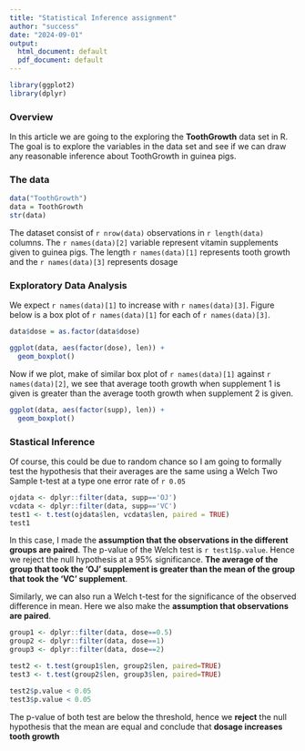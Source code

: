 ```yaml
---
title: "Statistical Inference assignment"
author: "success"
date: "2024-09-01"
output:
  html_document: default
  pdf_document: default
---
```


```r
library(ggplot2)
library(dplyr)
```

### Overview
In this article we are going to the exploring the **ToothGrowth** data set in R. The goal is to explore the variables in the data set and see if we can draw any reasonable inference about ToothGrowth in guinea pigs.

### The data
```r
data("ToothGrowth")
data = ToothGrowth
str(data)
```

The dataset consist of `r nrow(data)` observations in `r length(data)` columns.
The `r names(data)[2]` variable represent vitamin supplements given to guinea pigs. The length `r names(data)[1]` represents tooth growth and the `r names(data)[3]` represents dosage

### Exploratory Data Analysis
We expect `r names(data)[1]` to increase with `r names(data)[3]`. Figure below is a box plot of `r names(data)[1]` for each of `r names(data)[3]`.
```r
data$dose = as.factor(data$dose)

ggplot(data, aes(factor(dose), len)) + 
  geom_boxplot()

```

Now if we plot, make of similar box plot of `r names(data)[1]` against `r names(data)[2]`, we see that average tooth growth when supplement 1 is given is greater than the average tooth growth when supplement 2 is given.

```r
ggplot(data, aes(factor(supp), len)) + 
  geom_boxplot()

```


### Stastical Inference
Of course, this could be due to random chance so I am going to formally test the hypothesis that their averages are the same using a Welch Two Sample t-test at a type one error rate of `r 0.05`

```r
ojdata <- dplyr::filter(data, supp=='OJ')
vcdata <- dplyr::filter(data, supp=='VC')
test1 <- t.test(ojdata$len, vcdata$len, paired = TRUE)
test1
```

In this case, I made the **assumption that the observations in the different groups are paired**. The p-value of the Welch test is `r test1$p.value`. Hence we reject the null hypothesis at a 95% significance. **The average of the group that took the 'OJ' supplement is greater than the mean of the group that took the 'VC' supplement**.

Similarly, we can also run a Welch t-test for the significance of the observed difference in mean. Here we also make the **assumption that observations are paired**.

```r
group1 <- dplyr::filter(data, dose==0.5)
group2 <- dplyr::filter(data, dose==1)
group3 <- dplyr::filter(data, dose==2)

test2 <- t.test(group1$len, group2$len, paired=TRUE)
test3 <- t.test(group2$len, group3$len, paired=TRUE)

test2$p.value < 0.05
test3$p.value < 0.05
```

The p-value of both test are below the threshold, hence we **reject** the null hypothesis that the mean are equal and conclude that **dosage increases tooth growth**